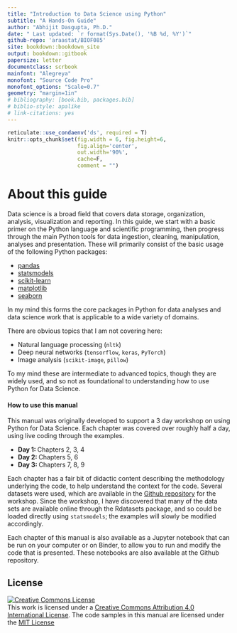 ```yaml
---
title: "Introduction to Data Science using Python"
subtitle: "A Hands-On Guide"
author: "Abhijit Dasgupta, Ph.D."
date: " Last updated: `r format(Sys.Date(), '%B %d, %Y')`"
github-repo: 'araastat/BIOF085'
site: bookdown::bookdown_site
output: bookdown::gitbook
papersize: letter
documentclass: scrbook
mainfont: "Alegreya"
monofont: "Source Code Pro"
monofont_options: "Scale=0.7"
geometry: "margin=1in"
# bibliography: [book.bib, packages.bib]
# biblio-style: apalike
# link-citations: yes
---
```


```r
reticulate::use_condaenv('ds', required = T)
knitr::opts_chunk$set(fig.width = 6, fig.height=6, 
                      fig.align='center',
                      out.width='90%',
                      cache=F, 
                      comment = "")
```

# About this guide

Data science is a broad field that covers data storage, organization, analysis, visualization and reporting. In this guide, we start with a basic primer on the Python language and scientific programming, then progress through the main Python tools for data ingestion, cleaning, manipulation, analyses and presentation. These will primarily consist of the basic usage of the following Python packages:

+ [pandas](https://pandas.pydata.org)
+ [statsmodels](https://www.statsmodels.org)
+ [scikit-learn](https://scikit-learn.org)
+ [matplotlib](https://matplotlib.org)
+ [seaborn](https://seaborn.pydata.org)

In my mind this forms the core packages in Python for data analyses and data science work that is applicable to a wide variety of domains.

There are obvious topics that I am not covering here:

+ Natural language processing (`nltk`)
+ Deep neural networks (`tensorflow`, `keras`, `PyTorch`)
+ Image analysis (`scikit-image`, `pillow`)

To my mind these are intermediate to advanced topics, though they are widely used, and so not as foundational to understanding how to use Python for Data Science.

#### How to use this manual {-}

This manual was originally developed to support a 3 day workshop on using Python for Data Science. Each chapter was covered over roughly half a day, using live coding through the examples. 

+ **Day 1: ** Chapters 2, 3, 4
+ **Day 2: ** Chapters 5, 6
+ **Day 3: ** Chapters 7, 8, 9

Each chapter has a fair bit of didactic content describing 
the methodology underlying the code, to help understand the 
context for the code. Several datasets were used, which are
available in the [Github repository](https://www.github.com/araastat/BIOF085.git) for the workshop. Since the workshop, I have discovered that many
of the data sets are available online through the Rdatasets package, and so could be loaded directly using `statsmodels`; the examples will slowly be modified accordingly.

Each chapter of this manual is also available as a Jupyter
notebook that can be run on your computer or on Binder, to 
allow you to run and modify the code that is presented. These 
notebooks are also available at the Github repository. 

## License

<a rel="license" href="http://creativecommons.org/licenses/by/4.0/"><img alt="Creative Commons License" style="border-width:0" src="https://i.creativecommons.org/l/by/4.0/88x31.png" /></a><br />This work is licensed under a <a rel="license" href="http://creativecommons.org/licenses/by/4.0/">Creative Commons Attribution 4.0 International License</a>. The code samples in this manual are licensed under the [MIT License](https://mit-license.org)
